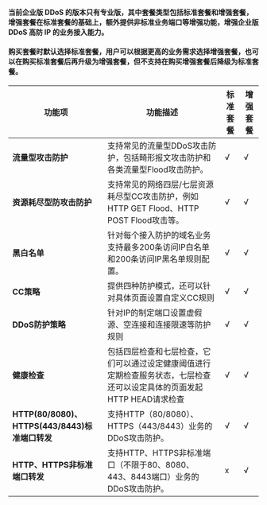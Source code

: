 #### 当前企业版 DDoS 的版本只有专业版，其中套餐类型包括标准套餐和增强套餐，增强套餐在标准套餐的基础上，额外提供非标准业务端口等增强功能，增强企业版 DDoS 高防 IP 的业务接入能力。
#### 购买套餐时默认选择标准套餐，用户可以根据更高的业务需求选择增强套餐，也可以在购买标准套餐后再升级为增强套餐，但不支持在购买增强套餐后降级为标准套餐。

| 功能项                                     | 功能描述                                                             | 标准套餐 | 增强套餐 |
|-----------------------------------------|------------------------------------------------------------------|------|------|
| **流量型攻击防护**                                 | 支持常见的流量型DDoS攻击防护，包括畸形报文攻击防护和各类流量型Flood攻击防护。                      | √    | √    |
| **资源耗尽型防攻击防护**                              | 支持常见的网络四层/七层资源耗尽型CC攻击防护，例如HTTP GET Flood、HTTP POST Flood攻击等。     | √    | √    |
| **黑白名单**                                    | 针对每个接入防护的域名业务支持最多200条访问IP白名单和200条访问IP黑名单规则配置。                    | √    | √    |
| **CC策略**                                    | 提供四种防护模式，还可以针对具体页面设置自定义CC规则                                      | √    | √    |
| **DDoS防护策略**                                | 针对IP的制定端口设置虚假源、空连接和连接限速等防护规则                                     | √    | √    |
| **健康检查**                                    | 包括四层检查和七层检查，它们可以通过设定健康阈值进行定期检查服务状态，七层检查还可以设定具体的页面发起HTTP HEAD请求检查 | √    | √    |
| **HTTP\(80/8080\)、HTTPS\(443/8443\)标准端口转发** | 支持HTTP（80/8080）、HTTPS（443/8443）业务的DDoS攻击防护。                      | √    | √    |
| **HTTP、HTTPS非标准端口转发**                       | 支持HTTP、HTTPS非标准端口（不限于80、8080、443、8443端口）业务的DDoS攻击防护。             | x    | √    |
